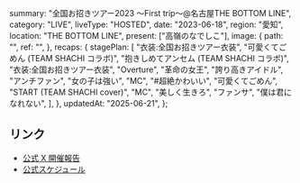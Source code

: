   summary: "全国お招きツアー2023 〜First trip〜@名古屋THE BOTTOM LINE",
  category: "LIVE",
  liveType: "HOSTED",
  date: "2023-06-18",
  region: "愛知",
  location: "THE BOTTOM LINE",
  present: ["高嶺のなでしこ"],
  image: {
    path: "",
    ref: "",
  },
  recaps: {
    stagePlan: [
      "衣装:全国お招きツアー衣装",
      "可愛くてごめん (TEAM SHACHI コラボ)",
      "抱きしめてアンセム (TEAM SHACHI コラボ)",
      "衣装:全国お招きツアー衣装",
      "Overture",
      "革命の女王",
      "誇り高きアイドル",
      "アンチファン",
      "女の子は強い",
      "MC",
      "#超絶かわいい",
      "可愛くてごめん",
      "START (TEAM SHACHI cover)",
      "MC",
      "美しく生きろ",
      "ファンサ",
      "僕は君になれない",
    ],
  },
  updatedAt: "2025-06-21",
};

## リンク

- [公式 X 開催報告](https://x.com/takanenofficial/status/1670469049049026562)
- [公式スケジュール](https://takanenonadeshiko.jp/?p=757)
